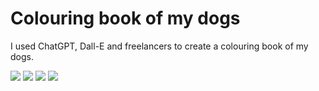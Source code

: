 
# Colouring book of my dogs

<p
style={{
    fontSize: '1.2rem',
}}
>
    I used ChatGPT, Dall-E and freelancers to create a colouring book of my dogs.
    </p>

<div
style = {{
display: 'grid',
gridTemplateColumns: 'repeat(2, 1fr)',
gridGap: '1rem',
}}>
<img 
src={image4}
style={{
    height: 'auto',
    width: '100%',
}}
/>
<img 
src={image3}
style={{
    height: 'auto',
    width: '100%',
}}
/>
<img 
src={image2}
style={{
    height: 'auto',
    width: '100%',
}}
/>
<img 
src={image1}
style={{
    height: 'auto',
    width: '100%',
}}
/>

</div>

